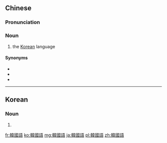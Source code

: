 {{also|韓国語|韩国语}}
==Chinese==
{{zh-forms|s=韩国语|type=21}}

===Pronunciation===
{{zh-pron
|m=hánguóyǔ
|c=hon4 gwok3 jyu5
|h=pfs=Hòn-kuet-ngî
|mn=Hân-kok-gí/Hân-kok-gú
|cat=n
}}

===Noun===
{{zh-noun}}

# the [[Korean]] language

====Synonyms====
* {{zh-l|韓語}}
* {{zh-l|韓文}}
* {{zh-l|朝鮮語}}

{{zh-cat|Languages}}

----

==Korean==
{{ko-hanjatab}}

===Noun===
{{ko-noun|hj|hangeul=한국어}}

# {{hanja form of|한국어|Korean language}}

[[fr:韓國語]]
[[ko:韓國語]]
[[mg:韓國語]]
[[ja:韓國語]]
[[pl:韓國語]]
[[zh:韓國語]]
